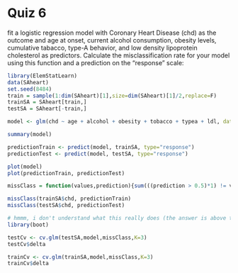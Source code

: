 Quiz 6
========================================================

fit a logistic regression model with Coronary Heart Disease (chd) as the outcome and age at onset, current alcohol consumption, obesity levels, cumulative tabacco, type-A behavior, and low density lipoprotein cholesterol as predictors. Calculate the misclassification rate for your model using this function and a prediction on the "response" scale: 

```r
library(ElemStatLearn)
data(SAheart)
set.seed(8484)
train = sample(1:dim(SAheart)[1],size=dim(SAheart)[1]/2,replace=F)
trainSA = SAheart[train,]
testSA = SAheart[-train,]

model <- glm(chd ~ age + alcohol + obesity + tobacco + typea + ldl, data=trainSA, family="binomial")

summary(model)

predictionTrain <- predict(model, trainSA, type="response")
predictionTest <- predict(model, testSA, type="response")

plot(model)
plot(predictionTrain, predictionTest)

missClass = function(values,prediction){sum(((prediction > 0.5)*1) != values)/length(values)}

missClass(trainSA$chd, predictionTrain)
missClass(testSA$chd, predictionTest)

# hmmm, i don't understand what this really does (the answer is above though) -- maybe the cutoff function makes the difference...
library(boot)

testCv <- cv.glm(testSA,model,missClass,K=3)
testCv$delta

trainCv <- cv.glm(trainSA,model,missClass,K=3)
trainCv$delta
```


